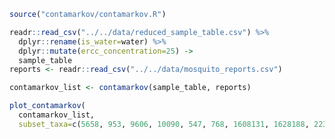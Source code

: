 
```r
source("contamarkov/contamarkov.R")

readr::read_csv("../../data/reduced_sample_table.csv") %>%
  dplyr::rename(is_water=water) %>%
  dplyr::mutate(ercc_concentration=25) ->
  sample_table
reports <- readr::read_csv("../../data/mosquito_reports.csv")
```

```r
contamarkov_list <- contamarkov(sample_table, reports)
```

```r
plot_contamarkov(
  contamarkov_list,
  subset_taxa=c(5658, 953, 9606, 10090, 547, 768, 1608131, 1628188, 2230910, 2079148))
```
